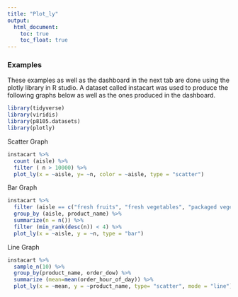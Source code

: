 ```yaml
---
title: "Plot_ly"
output: 
  html_document:
    toc: true
    toc_float: true
---
```


### Examples

These examples as well as the dashboard in the next tab are done using the plotly library in R studio. A dataset called instacart was used to produce the following graphs below as well as the ones produced in the dashboard. 

```r
library(tidyverse)
library(viridis)
library(p8105.datasets)
library(plotly)
```

Scatter Graph
```r
instacart %>% 
  count (aisle) %>% 
  filter ( n > 10000) %>% 
  plot_ly(x = ~aisle, y= ~n, color = ~aisle, type = "scatter")
```

Bar Graph 
```r
instacart %>% 
  filter (aisle == c("fresh fruits", "fresh vegetables", "packaged vegetables fruits")) %>%
  group_by (aisle, product_name) %>% 
  summarize(n = n()) %>% 
  filter (min_rank(desc(n)) < 4) %>% 
  plot_ly(x = ~aisle, y = ~n, type = "bar")
```

Line Graph
```r
instacart %>% 
  sample_n(10) %>%
  group_by(product_name, order_dow) %>% 
  summarize (mean=mean(order_hour_of_day)) %>% 
  plot_ly(x = ~mean, y = ~product_name, type= "scatter", mode = "line")
```


